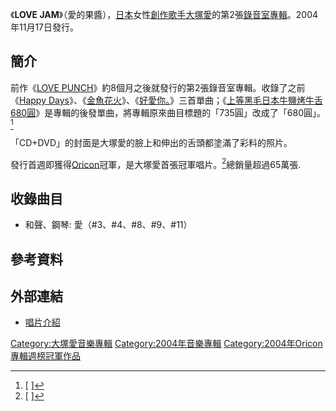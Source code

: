 {{Infobox Album |
| Name        = LOVE JAM<br />愛的果醬
| Type        = 專輯
| Artist      = [[大塚愛|大塚愛]]
| Released    = 2004年11月17日
| Recorded    = 
| Genre       = [[J-POP|J-POP]]
| Length      = 44分41秒
| Label       = [[avex_trax|avex trax]]
| Producer    = 
| Reviews     = 
| Chart position= *週間最高排行第1位（[[Oricon公信榜|Oricon]]）
*2004年度年間排行第65位（[[Oricon公信榜|Oricon]]）
*2005年度年間排行第30位（[[Oricon公信榜|Oricon]]）
| Certification = *雙白金（[[日本唱片協會|日本唱片協會]]）
| Last album  = [[LOVE_PUNCH|LOVE PUNCH]]<br />（2004年）
| This album  = '''LOVE JAM''' <br />（2004年）
| Next album  = [[LOVE_COOK|LOVE COOK]]<br />（2005年）
| Misc                  = 
{{Singles
  | Name           = LOVE JAM
  | Type           = 錄音室專輯
  | Single 1       = [[Happy_Days|Happy Days]]
  | Single 1 date  = 2004年7月7日
  | Single 2       = [[金魚花火|金魚花火]]
  | Single 2 date  = 2004年8月18日
  | Single 3       = [[好愛你。|好愛你。]]
  | Single 3 date  = 2004年10月20日
  | Single 4       = [[上等黑毛日本牛鹽烤牛舌680圓|上等黑毛日本牛鹽烤牛舌680圓]]
  | Single 4 date  = 2005年2月9日
}}
}}
《'''LOVE JAM'''》（愛的果醬），[[日本|日本]]女性[[創作歌手|創作歌手]][[大塚愛|大塚愛]]的第2張[[錄音室專輯|錄音室專輯]]。2004年11月17日發行。

== 簡介 ==
前作《[[LOVE_PUNCH|LOVE PUNCH]]》約8個月之後就發行的第2張錄音室專輯。收錄了之前《[[Happy_Days|Happy Days]]》、《[[金魚花火|金魚花火]]》、《[[好愛你。|好愛你。]]》三首單曲；《[[上等黑毛日本牛鹽烤牛舌680圓|上等黑毛日本牛鹽烤牛舌680圓]]》是專輯的後發單曲，將專輯原來曲目標題的「735圓」改成了「680圓」。<ref>[{{Cite web |url=http://www.barks.jp/news/?id=1000003775 |script-title=ja:大塚 愛、2ndアルバム『LOVE JAM』リリース |accessdate=2011-07-16 |archive-date=2019-11-28 |archive-url=https://web.archive.org/web/20191128070358/https://www.barks.jp/news/?id=1000003775 |dead-url=no }} {{lang|ja|大塚 愛、2ndアルバム『LOVE JAM』リリース}}]</ref>

「CD+DVD」的封面是大塚愛的臉上和伸出的舌頭都塗滿了彩料的照片。

發行首週即獲得[[Oricon公信榜|Oricon]]冠軍，是大塚愛首張冠軍唱片。<ref>[{{Cite web |url=http://www.oricon.co.jp/news/rankmusic/43455/ |script-title=ja:大塚愛ベスト、初動自己最高で初登場1位！ |accessdate=2011-07-16 |archive-date=2012-10-13 |archive-url=https://web.archive.org/web/20121013220236/http://www.oricon.co.jp/news/rankmusic/43455/ |dead-url=no }} {{lang|ja|大塚愛ベスト、初動自己最高で初登場1位！}}]</ref>總銷量超過65萬張.

== 收錄曲目 ==
{{tracklist
| collapsed       = 
| headline        = CD
| all_writing     = [[大塚愛|愛]]
| extra_column    =編曲
| total_length    = 

| title1          = '''超人'''
| extra1          =愛×{{link-ja|Ikoman|Ikoman}}
| length1         = 

| title2          ='''[[Happy_Days|Happy Days]]'''
| extra2          =愛×Ikoman
| length2         =

| title3          ='''Strawberry Jam'''
| extra3          =愛×Ikoman
| length3         =

| title4          ='''[[好愛你。|好愛你。]]'''
| extra4          =愛×Ikoman、[[弦樂團|弦樂團]]編曲：{{link-ja|弦一徹|弦一徹}}
| length4         =

| title5          ='''扇子'''
| extra5          =愛×Ikoman
| length5         =

| title6          ='''妄想手刀'''
| extra6          =愛×Ikoman
| length6         =

| title7          ='''怦怦'''
| extra7          ={{link-ja|鈴木秋則|鈴木秋則}}
| length7         =

| title8          ='''兩顆星紀念日'''
| extra8          =愛×Ikoman
| length8         =

| title9          ='''[[金魚花火|金魚花火]]'''
| extra9          =愛×Ikoman
| length9         =

| title10          ='''[[上等黑毛日本牛鹽烤牛舌680圓|上等黑毛日本牛鹽烤牛舌735圓]]'''
| extra10          =愛×Ikoman
| length10         =

| title11          ='''[[好愛你。|朋友]]'''
| extra11          =愛×Ikoman、弦樂團編曲：弦一徹
| length11         =
}}
* 和聲、鋼琴: 愛（#3、#4、#8、#9、#11）
{{Tracklist
| collapsed       = 
| headline        = DVD: [[短片|短片]]
| extra_column    =  導演拍攝
| total_length    = 

| title1          = LOVE's STORY ～好愛你。～
| extra1          =
| length1         = 

| title2          = SHORT FILM ～金魚花火～
| extra2          =
| length2         =
}}

== 參考資料 ==
{{reflist}}

== 外部連結 ==
* [https://web.archive.org/web/20090227172340/http://www.avexnet.or.jp/ai/discography/avcd-17537.html 唱片介紹]

{{大塚愛}}

{{DEFAULTSORT:Love Jam}}
[[Category:大塚愛音樂專輯|Category:大塚愛音樂專輯]]
[[Category:2004年音樂專輯|Category:2004年音樂專輯]]
[[Category:2004年Oricon專輯週榜冠軍作品|Category:2004年Oricon專輯週榜冠軍作品]]